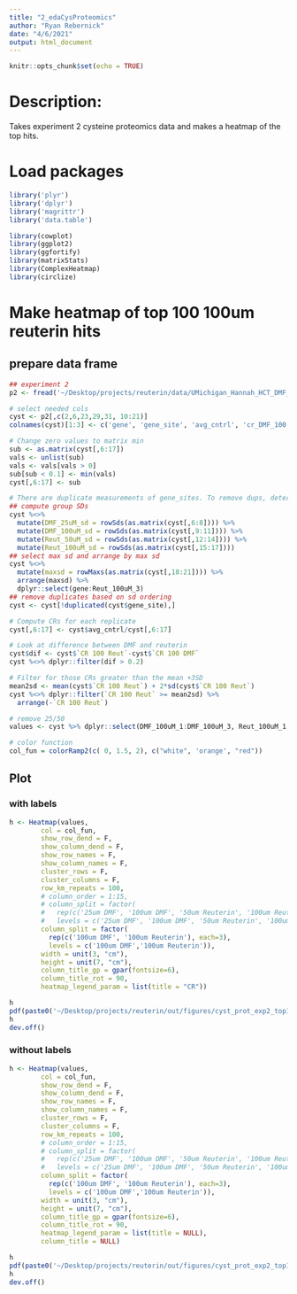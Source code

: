 ```yaml
---
title: "2_edaCysProteomics"
author: "Ryan Rebernick"
date: "4/6/2021"
output: html_document
---
```


```r
knitr::opts_chunk$set(echo = TRUE)
```

# Description:
Takes experiment 2 cysteine proteomics data and makes a heatmap of the top hits.

# Load packages
```r

library('plyr')
library('dplyr')
library('magrittr')
library('data.table')

library(cowplot)
library(ggplot2)
library(ggfortify)
library(matrixStats)
library(ComplexHeatmap)
library(circlize)


```



# Make heatmap of top 100 100um reuterin hits

## prepare data frame
```r

## experiment 2
p2 <- fread('~/Desktop/projects/reuterin/data/UMichigan_Hannah_HCT_DMF_Reut_Cys_SLC-ABPP.txt', data.table = F)

# select needed cols
cyst <- p2[,c(2,6,23,29,31, 10:21)]
colnames(cyst)[1:3] <- c('gene', 'gene_site', 'avg_cntrl', 'cr_DMF_100', 'cr_Reut_100')

# Change zero values to matrix min
sub <- as.matrix(cyst[,6:17])
vals <- unlist(sub)
vals <- vals[vals > 0]
sub[sub < 0.1] <- min(vals)
cyst[,6:17] <- sub

# There are duplicate measurements of gene_sites. To remove dups, determine the maximum sd from all groups and select the duplciate with the lowest maximum sd.
## compute group SDs
cyst %<>% 
  mutate(DMF_25uM_sd = rowSds(as.matrix(cyst[,6:8]))) %>% 
  mutate(DMF_100uM_sd = rowSds(as.matrix(cyst[,9:11]))) %>% 
  mutate(Reut_50uM_sd = rowSds(as.matrix(cyst[,12:14]))) %>% 
  mutate(Reut_100uM_sd = rowSds(as.matrix(cyst[,15:17])))
## select max sd and arrange by max sd
cyst %<>%
  mutate(maxsd = rowMaxs(as.matrix(cyst[,18:21]))) %>%
  arrange(maxsd) %>%
  dplyr::select(gene:Reut_100uM_3)
## remove duplicates based on sd ordering
cyst <- cyst[!duplicated(cyst$gene_site),]

# Compute CRs for each replicate
cyst[,6:17] <- cyst$avg_cntrl/cyst[,6:17]

# Look at difference between DMF and reuterin
cyst$dif <- cyst$`CR 100 Reut`-cyst$`CR 100 DMF`
cyst %<>% dplyr::filter(dif > 0.2)

# Filter for those CRs greater than the mean +3SD
mean2sd <- mean(cyst$`CR 100 Reut`) + 2*sd(cyst$`CR 100 Reut`)
cyst %<>% dplyr::filter(`CR 100 Reut` >= mean2sd) %>%
  arrange(-`CR 100 Reut`)

# remove 25/50
values <- cyst %>% dplyr::select(DMF_100uM_1:DMF_100uM_3, Reut_100uM_1:Reut_100uM_3)

# color function
col_fun = colorRamp2(c( 0, 1.5, 2), c("white", 'orange', "red"))


```

## Plot
### with labels
```r

h <- Heatmap(values,
        col = col_fun,
        show_row_dend = F,
        show_column_dend = F,
        show_row_names = F,
        show_column_names = F,
        cluster_rows = F,
        cluster_columns = F,
        row_km_repeats = 100,
        # column_order = 1:15,
        # column_split = factor(
        #   rep(c('25um DMF', '100um DMF', '50um Reuterin', '100um Reuterin'), each=3),
        #   levels = c('25um DMF', '100um DMF', '50um Reuterin', '100um Reuterin')),
        column_split = factor(
          rep(c('100um DMF', '100um Reuterin'), each=3),
          levels = c('100um DMF','100um Reuterin')),
        width = unit(3, "cm"),
        height = unit(7, "cm"),
        column_title_gp = gpar(fontsize=6),
        column_title_rot = 90,
        heatmap_legend_param = list(title = "CR"))

h
pdf(paste0('~/Desktop/projects/reuterin/out/figures/cyst_prot_exp2_top100_', format(Sys.time(), "%Y-%m-%d"), '.pdf'), height = 6, width = 4)
h
dev.off()


```

### without labels
```r

h <- Heatmap(values,
        col = col_fun,
        show_row_dend = F,
        show_column_dend = F,
        show_row_names = F,
        show_column_names = F,
        cluster_rows = F,
        cluster_columns = F,
        row_km_repeats = 100,
        # column_order = 1:15,
        # column_split = factor(
        #   rep(c('25um DMF', '100um DMF', '50um Reuterin', '100um Reuterin'), each=3),
        #   levels = c('25um DMF', '100um DMF', '50um Reuterin', '100um Reuterin')),
        column_split = factor(
          rep(c('100um DMF', '100um Reuterin'), each=3),
          levels = c('100um DMF','100um Reuterin')),
        width = unit(3, "cm"),
        height = unit(7, "cm"),
        column_title_gp = gpar(fontsize=6),
        column_title_rot = 90,
        heatmap_legend_param = list(title = NULL),
        column_title = NULL)

h
pdf(paste0('~/Desktop/projects/reuterin/out/figures/cyst_prot_exp2_top100_noLab_', format(Sys.time(), "%Y-%m-%d"), '.pdf'), height = 6, width = 4)
h
dev.off()


```


